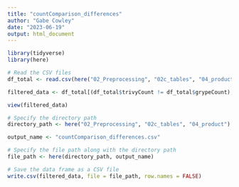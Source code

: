 ```yaml
---
title: "countComparison_differences"
author: "Gabe Cowley"
date: "2023-06-19"
output: html_document
---
```

```r
library(tidyverse)
library(here)
```

```r
# Read the CSV files
df_total <- read.csv(here("02_Preprocessing", "02c_tables", "04_product", "countComparison.csv"))
```

```r
filtered_data <- df_total[(df_total$trivyCount != df_total$grypeCount), ]
```

```r
view(filtered_data)
```

```r
# Specify the directory path
directory_path <- here("02_Preprocessing", "02c_tables", "04_product")

output_name <- "countComparison_differences.csv"

# Specify the file path along with the directory path
file_path <- here(directory_path, output_name)

# Save the data frame as a CSV file
write.csv(filtered_data, file = file_path, row.names = FALSE)
```

